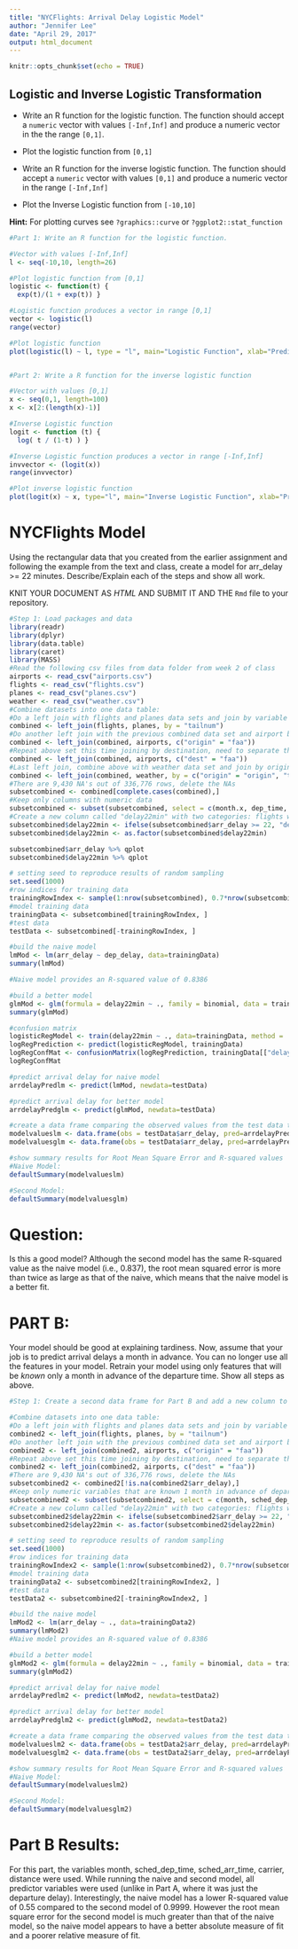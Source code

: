 ```yaml
---
title: "NYCFlights: Arrival Delay Logistic Model"
author: "Jennifer Lee"
date: "April 29, 2017"
output: html_document
---
```


```r
knitr::opts_chunk$set(echo = TRUE)
```


## Logistic and Inverse Logistic Transformation 

- Write an R function for the logistic function. The function should accept a `numeric` vector with values `[-Inf,Inf]` and produce a numeric vector in the the range `[0,1]`.

- Plot the logistic function from  `[0,1]`

- Write an R function for the inverse logistic function. The function should accept a `numeric` vector with values `[0,1]` and produce a numeric vector in the range `[-Inf,Inf]`

- Plot the Inverse Logistic function from `[-10,10]`


**Hint:** For plotting curves see `?graphics::curve` or `?ggplot2::stat_function`

```r
#Part 1: Write an R function for the logistic function.

#Vector with values [-Inf,Inf]
l <- seq(-10,10, length=26)

#Plot logistic function from [0,1]
logistic <- function(t) {
  exp(t)/(1 + exp(t)) }

#Logistic function produces a vector in range [0,1]
vector <- logistic(l)
range(vector)

#Plot logistic function
plot(logistic(l) ~ l, type = "l", main="Logistic Function", xlab="Predictor Variable",ylab="Probability")


#Part 2: Write a R function for the inverse logistic function

#Vector with values [0,1]
x <- seq(0,1, length=100)
x <- x[2:(length(x)-1)]

#Inverse Logistic function
logit <- function (t) {
  log( t / (1-t) ) }

#Inverse Logistic function produces a vector in range [-Inf,Inf]
invvector <- (logit(x))
range(invvector)

#Plot inverse logistic function
plot(logit(x) ~ x, type="l", main="Inverse Logistic Function", xlab="Predictor Variable",ylab="logit(x)",ylim=c(-10,10))

```


# NYCFlights Model

Using the rectangular data that you created from the earlier assignment and following the example from the text and class, create a model for arr_delay >= 22 minutes. Describe/Explain each of the steps and show all work.

KNIT YOUR DOCUMENT AS *HTML* AND SUBMIT IT AND THE `Rmd` file to your repository.   

```r
#Step 1: Load packages and data
library(readr)
library(dplyr)
library(data.table)
library(caret)
library(MASS)
#Read the following csv files from data folder from week 2 of class
airports <- read_csv("airports.csv")
flights <- read_csv("flights.csv")
planes <- read_csv("planes.csv")
weather <- read_csv("weather.csv")
#Combine datasets into one data table:
#Do a left join with flights and planes data sets and join by variable tailnum
combined <- left_join(flights, planes, by = "tailnum")
#Do another left join with the previous combined data set and airport by variable origin
combined <- left_join(combined, airports, c("origin" = "faa"))
#Repeat above set this time joining by destination, need to separate this because it has to be an OR join not AND
combined <- left_join(combined, airports, c("dest" = "faa"))
#Last left join, combine above with weather data set and join by origin AND date
combined <- left_join(combined, weather, by = c("origin" = "origin", "time_hour" = "time_hour"))
#There are 9,430 NA's out of 336,776 rows, delete the NAs
subsetcombined <- combined[complete.cases(combined),]
#Keep only columns with numeric data
subsetcombined <- subset(subsetcombined, select = c(month.x, dep_time, dep_delay, arr_time, arr_delay, air_time, distance, hour.x, temp, dewp, humid, wind_dir, wind_speed, wind_gust, precip, pressure, visib))
#Create a new column called "delay22min" with two categories: flights with an arrival delay >= 22 min and flights with arrival delay < 22 min
subsetcombined$delay22min <- ifelse(subsetcombined$arr_delay >= 22, "delay >= 22 min", "delay < 22min") 
subsetcombined$delay22min <- as.factor(subsetcombined$delay22min)

subsetcombined$arr_delay %>% qplot
subsetcombined$delay22min %>% qplot

# setting seed to reproduce results of random sampling
set.seed(1000)
#row indices for training data
trainingRowIndex <- sample(1:nrow(subsetcombined), 0.7*nrow(subsetcombined)) 
#model training data
trainingData <- subsetcombined[trainingRowIndex, ] 
#test data
testData <- subsetcombined[-trainingRowIndex, ]

#build the naive model
lmMod <- lm(arr_delay ~ dep_delay, data=trainingData)
summary(lmMod)

#Naive model provides an R-squared value of 0.8386

#build a better model
glmMod <- glm(formula = delay22min ~ ., family = binomial, data = trainingData)
summary(glmMod)

#confusion matrix
logisticRegModel <- train(delay22min ~ ., data=trainingData, method = 'glm', family = 'binomial')
logRegPrediction <- predict(logisticRegModel, trainingData)
logRegConfMat <- confusionMatrix(logRegPrediction, trainingData[["delay22min"]])
logRegConfMat

#predict arrival delay for naive model
arrdelayPredlm <- predict(lmMod, newdata=testData)

#predict arrival delay for better model
arrdelayPredglm <- predict(glmMod, newdata=testData)

#create a data frame comparing the observed values from the test data to the predicted values from the predicted values
modelvalueslm <- data.frame(obs = testData$arr_delay, pred=arrdelayPredlm)
modelvaluesglm <- data.frame(obs = testData$arr_delay, pred=arrdelayPredglm)

#show summary results for Root Mean Square Error and R-squared values
#Naive Model:
defaultSummary(modelvalueslm)

#Second Model:
defaultSummary(modelvaluesglm)

```

# Question:

Is this a good model?
Although the second model has the same R-squared value as the naive model (i.e., 0.837), the root mean squared error is more than twice as large as that of the naive, which means that the naive model is a better fit.


# PART B:

Your model should be good at explaining tardiness. Now, assume that your job is to predict arrival delays a month in advance. You can no longer use all the features in your model. Retrain your model using only features that will be *known* only a month in advance of the departure time.  Show all steps as above.

```r
#Step 1: Create a second data frame for Part B and add a new column to separate flights with an arrival delay >= 22 min

#Combine datasets into one data table:
#Do a left join with flights and planes data sets and join by variable tailnum
combined2 <- left_join(flights, planes, by = "tailnum")
#Do another left join with the previous combined data set and airport by variable origin
combined2 <- left_join(combined2, airports, c("origin" = "faa"))
#Repeat above set this time joining by destination, need to separate this because it has to be an OR join not AND
combined2 <- left_join(combined2, airports, c("dest" = "faa"))
#There are 9,430 NA's out of 336,776 rows, delete the NAs
subsetcombined2 <- combined2[!is.na(combined2$arr_delay),]
#Keep only numeric variables that are known 1 month in advance of departure date
subsetcombined2 <- subset(subsetcombined2, select = c(month, sched_dep_time, sched_arr_time, carrier, distance, arr_delay))
#Create a new column called "delay22min" with two categories: flights with an arrival delay >= 22 min and flights with arrival delay < 22 min
subsetcombined2$delay22min <- ifelse(subsetcombined2$arr_delay >= 22, "delay >= 22 min", "delay < 22min") 
subsetcombined2$delay22min <- as.factor(subsetcombined2$delay22min)

# setting seed to reproduce results of random sampling
set.seed(1000)
#row indices for training data
trainingRowIndex2 <- sample(1:nrow(subsetcombined2), 0.7*nrow(subsetcombined2)) 
#model training data
trainingData2 <- subsetcombined2[trainingRowIndex2, ] 
#test data
testData2 <- subsetcombined2[-trainingRowIndex2, ]

#build the naive model
lmMod2 <- lm(arr_delay ~ ., data=trainingData2)
summary(lmMod2)
#Naive model provides an R-squared value of 0.8386

#build a better model
glmMod2 <- glm(formula = delay22min ~ ., family = binomial, data = trainingData2)
summary(glmMod2)

#predict arrival delay for naive model
arrdelayPredlm2 <- predict(lmMod2, newdata=testData2)

#predict arrival delay for better model
arrdelayPredglm2 <- predict(glmMod2, newdata=testData2)

#create a data frame comparing the observed values from the test data to the predicted values from the predicted values
modelvalueslm2 <- data.frame(obs = testData2$arr_delay, pred=arrdelayPredlm2)
modelvaluesglm2 <- data.frame(obs = testData2$arr_delay, pred=arrdelayPredglm2)

#show summary results for Root Mean Square Error and R-squared values
#Naive Model:
defaultSummary(modelvalueslm2)

#Second Model:
defaultSummary(modelvaluesglm2)
```

# Part B Results:
For this part, the variables month, sched_dep_time, sched_arr_time, carrier, distance were used. While running the naive and second model, all predictor variables were used (unlike in Part A, where it was just the departure delay). Interestingly, the naive model has a lower R-squared value of 0.55 compared to the second model of 0.9999. However the root mean square error for the second model is much greater than that of the naive model, so the naive model appears to have a better absolute measure of fit and a poorer relative measure of fit.